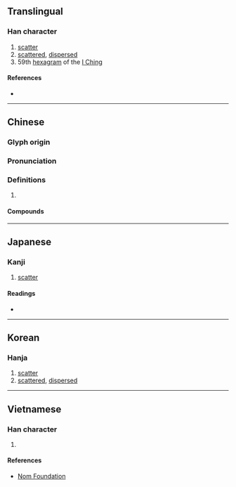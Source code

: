 {{also|涣}}
{{character info/new}}
==Translingual==

===Han character===
{{Han char|rn=85|rad=水|as=09|sn=12|four=37134|canj=ENBK|ids=⿰氵奐}}

# [[scatter]]
# [[scattered]], [[dispersed]]
# 59th [[hexagram]] of the [[I Ching]]

====References====
* {{Han ref|kx=0633.400|dkj=17757|dj=1039.260|hdz=31683.011|uh=6E19|ud=28185|bh=B541|bd=46401}}

----

==Chinese==
{{zh-forms|s=涣}}

===Glyph origin===
{{Han etym}}

===Pronunciation===
{{zh-pron
|m=huàn
|c=wun6
|mn=hoàn
|mc=y
|oc=y
|cat=v,a,n
}}

===Definitions===
{{zh-hanzi}}

# {{rfdef|zh}}

====Compounds====
{{zh-der|人心渙散|人心渙漓|判渙|叛渙|泮渙|渙乎|渙散|渙汗|渙渙|渙然|渙然冰釋|王之渙|精神渙散}}

----

==Japanese==

===Kanji===
{{ja-kanji|grade=|rs=水09}}

# [[scatter]]

====Readings====
* {{ja-readings
|goon=かん
|kanon=かん
|kun=あき-らか, きよし}}

----

==Korean==

===Hanja===
{{ko-hanja|hangeul=환|eumhun=|rv=hwan|mr=hwan|y=hwan}}

# [[scatter]]
# [[scattered]], [[dispersed]]

----

==Vietnamese==

===Han character===
{{vi-readings|rs=水09| hanviet = hoán}}

# {{defn|lang=vi|sort=水09}}

====References====
*[http://nomfoundation.org/common/nom_details.php?codepoint=6e19 Nom Foundation]